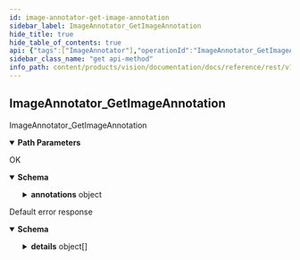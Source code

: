 ```yaml
---
id: image-annotator-get-image-annotation
sidebar_label: ImageAnnotator_GetImageAnnotation
hide_title: true
hide_table_of_contents: true
api: {"tags":["ImageAnnotator"],"operationId":"ImageAnnotator_GetImageAnnotation","parameters":[{"name":"user","in":"path","description":"The user id.","required":true,"schema":{"type":"string"}},{"name":"imageAnnotation","in":"path","description":"The imageAnnotation id.","required":true,"schema":{"type":"string"}}],"responses":{"200":{"description":"OK","content":{"application/json":{"schema":{"type":"object","properties":{"name":{"type":"string","description":"The annotation resource name."},"resource":{"type":"string","description":"The annotated image."},"annotations":{"type":"object","properties":{"textAnnotations":{"type":"array","items":{"type":"object","properties":{"property":{"type":"object","properties":{"languages":{"type":"array","items":{"type":"object","properties":{"languageCode":{"type":"string","description":"The BCP-47 language code, such as \"en-US\" or \"sr-Latn\"."},"confidence":{"type":"number","description":"Confidence of detected language. Range [0, 1].","format":"float"}},"description":"Detected language for a structural component."},"description":"A list of detected languages together with confidence."}},"description":"Additional information detected on the structural component."},"boundingBox":{"type":"object","properties":{"vertices":{"type":"array","items":{"type":"object","properties":{"x":{"type":"integer","description":"X coordinate.","format":"int32"},"y":{"type":"integer","description":"Y coordinate.","format":"int32"}},"description":"A vertex represents a 2D point in the image. NOTE: the vertex coordinates are in the same scale as the original image."},"description":"The bounding polygon vertices."}},"description":"A bounding polygon for the detected image annotation."},"text":{"type":"string","description":"UTF-8 text detected by the OCR."},"confidence":{"type":"number","description":"Confidence of the OCR results for the paragraph. Range [0, 1].","format":"float"}}},"description":"The texts detected in the image."},"labelAnnotations":{"type":"array","items":{"type":"object","properties":{"name":{"type":"string","description":"The label resource name."},"score":{"type":"number","description":"Overall score of the result. Range [0, 1].","format":"float"},"topicality":{"type":"number","description":"The relevancy of the annotation. Range [0, 1].","format":"float"}}},"description":"The labels detected in the image."},"entityAnnotations":{"type":"array","items":{"type":"object","properties":{"name":{"type":"string","description":"The entity resource name."},"score":{"type":"number","description":"Overall score of the result. Range [0, 1].","format":"float"},"boundingBox":{"type":"object","properties":{"vertices":{"type":"array","items":{"type":"object","properties":{"x":{"type":"integer","description":"X coordinate.","format":"int32"},"y":{"type":"integer","description":"Y coordinate.","format":"int32"}},"description":"A vertex represents a 2D point in the image. NOTE: the vertex coordinates are in the same scale as the original image."},"description":"The bounding polygon vertices."}},"description":"A bounding polygon for the detected image annotation."}}},"description":"The entites detected in the image."},"knowledgeGraphAnnotations":{"type":"array","items":{"type":"object","properties":{"resource":{"type":"string","description":"The Animeshon Graph Knowledge-Base resource name."},"score":{"type":"number","description":"Overall score of the result. Range [0, 1].","format":"float"},"boundingBox":{"type":"object","properties":{"vertices":{"type":"array","items":{"type":"object","properties":{"x":{"type":"integer","description":"X coordinate.","format":"int32"},"y":{"type":"integer","description":"Y coordinate.","format":"int32"}},"description":"A vertex represents a 2D point in the image. NOTE: the vertex coordinates are in the same scale as the original image."},"description":"The bounding polygon vertices."}},"description":"A bounding polygon for the detected image annotation."}}},"description":"The Animeshon Graph Knowledge-Base resources detected in the image."},"webSearchAnnotations":{"type":"array","items":{"type":"object","properties":{"url":{"type":"string","description":"The result image URL."},"score":{"type":"number","description":"Overall relevancy score for the image.","format":"float"}}},"description":"The WebSearch resources (pages and images) detected in the image."},"safeSearchAnnotation":{"type":"object","properties":{"adult":{"enum":["UNKNOWN","VERY_UNLIKELY","UNLIKELY","POSSIBLE","LIKELY","VERY_LIKELY"],"type":"string","description":"Represents the adult content likelihood for the image. Adult content may contain elements such as nudity, pornographic images or cartoons, or sexual activities.","format":"enum"},"racy":{"enum":["UNKNOWN","VERY_UNLIKELY","UNLIKELY","POSSIBLE","LIKELY","VERY_LIKELY"],"type":"string","description":"Likelihood that the request image contains racy content. Racy content may include (but is not limited to) skimpy or sheer clothing, strategically covered nudity, lewd or provocative poses, or close-ups of sensitive body areas.","format":"enum"},"violence":{"enum":["UNKNOWN","VERY_UNLIKELY","UNLIKELY","POSSIBLE","LIKELY","VERY_LIKELY"],"type":"string","description":"Likelihood that this image contains violent content.","format":"enum"},"medical":{"enum":["UNKNOWN","VERY_UNLIKELY","UNLIKELY","POSSIBLE","LIKELY","VERY_LIKELY"],"type":"string","description":"Likelihood that this is a medical image.","format":"enum"},"juvenile":{"enum":["UNKNOWN","VERY_UNLIKELY","UNLIKELY","POSSIBLE","LIKELY","VERY_LIKELY"],"type":"string","description":"Likelihood that the request image contains one or more individuals decipted as juveniles. Juvenile content may contain elements such as school-aged children, preschoolers, toddlers, infants, and newborns. The target age considered as juvenile is from 0 to 14~16 years old.","format":"enum"}}}}},"createTime":{"readOnly":true,"type":"string","description":"The timestamp at which the annotation was created.","format":"date-time"},"updateTime":{"readOnly":true,"type":"string","description":"The latest timestamp at which the annotation was updated.","format":"date-time"}}}}}},"default":{"description":"Default error response","content":{"application/json":{"schema":{"type":"object","properties":{"code":{"type":"integer","description":"The status code, which should be an enum value of [google.rpc.Code][google.rpc.Code].","format":"int32"},"message":{"type":"string","description":"A developer-facing error message, which should be in English. Any user-facing error message should be localized and sent in the [google.rpc.Status.details][google.rpc.Status.details] field, or localized by the client."},"details":{"type":"array","items":{"type":"object","properties":{"@type":{"type":"string","description":"The type of the serialized message."}},"additionalProperties":true,"description":"Contains an arbitrary serialized message along with a @type that describes the type of the serialized message."},"description":"A list of messages that carry the error details.  There is a common set of message types for APIs to use."}},"description":"The `Status` type defines a logical error model that is suitable for different programming environments, including REST APIs and RPC APIs. It is used by [gRPC](https://github.com/grpc). Each `Status` message contains three pieces of data: error code, error message, and error details. You can find out more about this error model and how to work with it in the [API Design Guide](https://cloud.google.com/apis/design/errors)."}}}}},"description":"ImageAnnotator_GetImageAnnotation","method":"get","path":"/v1alpha1/users/{user}/imageAnnotations/{imageAnnotation}","servers":[{"url":"https://vision.animeapis.com"}],"info":{"title":"animeshon.vision","version":"v1alpha1"},"postman":{"name":"Image Annotator Get Image Annotation","description":{"type":"text/plain"},"url":{"path":["v1alpha1","users",":user","imageAnnotations",":imageAnnotation"],"host":["{{baseUrl}}"],"query":[],"variable":[{"disabled":false,"description":{"content":"(Required) The user id.","type":"text/plain"},"type":"any","value":"","key":"user"},{"disabled":false,"description":{"content":"(Required) The imageAnnotation id.","type":"text/plain"},"type":"any","value":"","key":"imageAnnotation"}]},"header":[{"key":"Accept","value":"application/json"}],"method":"GET"}}
sidebar_class_name: "get api-method"
info_path: content/products/vision/documentation/docs/reference/rest/v1alpha1/animeshon-vision
---
```



## ImageAnnotator_GetImageAnnotation



ImageAnnotator_GetImageAnnotation

<details style={{"marginBottom":"1rem"}} data-collapsed={false} open={true}><summary style={{}}><strong>Path Parameters</strong></summary><div><ul><ParamsItem className={"paramsItem"} param={{"name":"user","in":"path","description":"The user id.","required":true,"schema":{"type":"string"}}}></ParamsItem><ParamsItem className={"paramsItem"} param={{"name":"imageAnnotation","in":"path","description":"The imageAnnotation id.","required":true,"schema":{"type":"string"}}}></ParamsItem></ul></div></details><div><ApiTabs><TabItem label={"200"} value={"200"}><div>

OK

</div><div><details style={{}} data-collapsed={false} open={true}><summary style={{"textAlign":"left"}}><strong>Schema</strong></summary><div style={{"textAlign":"left","marginLeft":"1rem"}}></div><ul style={{"marginLeft":"1rem"}}><SchemaItem collapsible={false} name={"name"} required={false} schemaDescription={"The annotation resource name."} schemaName={"string"} qualifierMessage={undefined}></SchemaItem><SchemaItem collapsible={false} name={"resource"} required={false} schemaDescription={"The annotated image."} schemaName={"string"} qualifierMessage={undefined}></SchemaItem><SchemaItem collapsible={true} className={"schemaItem"}><details style={{}}><summary style={{}}><strong>annotations</strong><span style={{"opacity":"0.6"}}> object</span></summary><div style={{"marginLeft":"1rem"}}><ul><SchemaItem collapsible={true} className={"schemaItem"}><details style={{}}><summary style={{}}><strong>textAnnotations</strong><span style={{"opacity":"0.6"}}> object[]</span></summary><div style={{"marginLeft":"1rem"}}><div style={{"marginTop":".5rem","marginBottom":".5rem"}}>

The texts detected in the image.

</div><ul><SchemaItem collapsible={true} className={"schemaItem"}><details style={{}}><summary style={{}}><strong>property</strong><span style={{"opacity":"0.6"}}> object</span></summary><div style={{"marginLeft":"1rem"}}><div style={{"marginTop":".5rem","marginBottom":".5rem"}}>

Additional information detected on the structural component.

</div><ul><SchemaItem collapsible={true} className={"schemaItem"}><details style={{}}><summary style={{}}><strong>languages</strong><span style={{"opacity":"0.6"}}> object[]</span></summary><div style={{"marginLeft":"1rem"}}><div style={{"marginTop":".5rem","marginBottom":".5rem"}}>

A list of detected languages together with confidence.

</div><ul><SchemaItem collapsible={false} name={"languageCode"} required={false} schemaDescription={"The BCP-47 language code, such as \"en-US\" or \"sr-Latn\"."} schemaName={"string"} qualifierMessage={undefined}></SchemaItem><SchemaItem collapsible={false} name={"confidence"} required={false} schemaDescription={"Confidence of detected language. Range [0, 1]."} schemaName={"float"} qualifierMessage={undefined}></SchemaItem></ul></div></details></SchemaItem></ul></div></details></SchemaItem><SchemaItem collapsible={true} className={"schemaItem"}><details style={{}}><summary style={{}}><strong>boundingBox</strong><span style={{"opacity":"0.6"}}> object</span></summary><div style={{"marginLeft":"1rem"}}><div style={{"marginTop":".5rem","marginBottom":".5rem"}}>

A bounding polygon for the detected image annotation.

</div><ul><SchemaItem collapsible={true} className={"schemaItem"}><details style={{}}><summary style={{}}><strong>vertices</strong><span style={{"opacity":"0.6"}}> object[]</span></summary><div style={{"marginLeft":"1rem"}}><div style={{"marginTop":".5rem","marginBottom":".5rem"}}>

The bounding polygon vertices.

</div><ul><SchemaItem collapsible={false} name={"x"} required={false} schemaDescription={"X coordinate."} schemaName={"int32"} qualifierMessage={undefined}></SchemaItem><SchemaItem collapsible={false} name={"y"} required={false} schemaDescription={"Y coordinate."} schemaName={"int32"} qualifierMessage={undefined}></SchemaItem></ul></div></details></SchemaItem></ul></div></details></SchemaItem><SchemaItem collapsible={false} name={"text"} required={false} schemaDescription={"UTF-8 text detected by the OCR."} schemaName={"string"} qualifierMessage={undefined}></SchemaItem><SchemaItem collapsible={false} name={"confidence"} required={false} schemaDescription={"Confidence of the OCR results for the paragraph. Range [0, 1]."} schemaName={"float"} qualifierMessage={undefined}></SchemaItem></ul></div></details></SchemaItem><SchemaItem collapsible={true} className={"schemaItem"}><details style={{}}><summary style={{}}><strong>labelAnnotations</strong><span style={{"opacity":"0.6"}}> object[]</span></summary><div style={{"marginLeft":"1rem"}}><div style={{"marginTop":".5rem","marginBottom":".5rem"}}>

The labels detected in the image.

</div><ul><SchemaItem collapsible={false} name={"name"} required={false} schemaDescription={"The label resource name."} schemaName={"string"} qualifierMessage={undefined}></SchemaItem><SchemaItem collapsible={false} name={"score"} required={false} schemaDescription={"Overall score of the result. Range [0, 1]."} schemaName={"float"} qualifierMessage={undefined}></SchemaItem><SchemaItem collapsible={false} name={"topicality"} required={false} schemaDescription={"The relevancy of the annotation. Range [0, 1]."} schemaName={"float"} qualifierMessage={undefined}></SchemaItem></ul></div></details></SchemaItem><SchemaItem collapsible={true} className={"schemaItem"}><details style={{}}><summary style={{}}><strong>entityAnnotations</strong><span style={{"opacity":"0.6"}}> object[]</span></summary><div style={{"marginLeft":"1rem"}}><div style={{"marginTop":".5rem","marginBottom":".5rem"}}>

The entites detected in the image.

</div><ul><SchemaItem collapsible={false} name={"name"} required={false} schemaDescription={"The entity resource name."} schemaName={"string"} qualifierMessage={undefined}></SchemaItem><SchemaItem collapsible={false} name={"score"} required={false} schemaDescription={"Overall score of the result. Range [0, 1]."} schemaName={"float"} qualifierMessage={undefined}></SchemaItem><SchemaItem collapsible={true} className={"schemaItem"}><details style={{}}><summary style={{}}><strong>boundingBox</strong><span style={{"opacity":"0.6"}}> object</span></summary><div style={{"marginLeft":"1rem"}}><div style={{"marginTop":".5rem","marginBottom":".5rem"}}>

A bounding polygon for the detected image annotation.

</div><ul><SchemaItem collapsible={true} className={"schemaItem"}><details style={{}}><summary style={{}}><strong>vertices</strong><span style={{"opacity":"0.6"}}> object[]</span></summary><div style={{"marginLeft":"1rem"}}><div style={{"marginTop":".5rem","marginBottom":".5rem"}}>

The bounding polygon vertices.

</div><ul><SchemaItem collapsible={false} name={"x"} required={false} schemaDescription={"X coordinate."} schemaName={"int32"} qualifierMessage={undefined}></SchemaItem><SchemaItem collapsible={false} name={"y"} required={false} schemaDescription={"Y coordinate."} schemaName={"int32"} qualifierMessage={undefined}></SchemaItem></ul></div></details></SchemaItem></ul></div></details></SchemaItem></ul></div></details></SchemaItem><SchemaItem collapsible={true} className={"schemaItem"}><details style={{}}><summary style={{}}><strong>knowledgeGraphAnnotations</strong><span style={{"opacity":"0.6"}}> object[]</span></summary><div style={{"marginLeft":"1rem"}}><div style={{"marginTop":".5rem","marginBottom":".5rem"}}>

The Animeshon Graph Knowledge-Base resources detected in the image.

</div><ul><SchemaItem collapsible={false} name={"resource"} required={false} schemaDescription={"The Animeshon Graph Knowledge-Base resource name."} schemaName={"string"} qualifierMessage={undefined}></SchemaItem><SchemaItem collapsible={false} name={"score"} required={false} schemaDescription={"Overall score of the result. Range [0, 1]."} schemaName={"float"} qualifierMessage={undefined}></SchemaItem><SchemaItem collapsible={true} className={"schemaItem"}><details style={{}}><summary style={{}}><strong>boundingBox</strong><span style={{"opacity":"0.6"}}> object</span></summary><div style={{"marginLeft":"1rem"}}><div style={{"marginTop":".5rem","marginBottom":".5rem"}}>

A bounding polygon for the detected image annotation.

</div><ul><SchemaItem collapsible={true} className={"schemaItem"}><details style={{}}><summary style={{}}><strong>vertices</strong><span style={{"opacity":"0.6"}}> object[]</span></summary><div style={{"marginLeft":"1rem"}}><div style={{"marginTop":".5rem","marginBottom":".5rem"}}>

The bounding polygon vertices.

</div><ul><SchemaItem collapsible={false} name={"x"} required={false} schemaDescription={"X coordinate."} schemaName={"int32"} qualifierMessage={undefined}></SchemaItem><SchemaItem collapsible={false} name={"y"} required={false} schemaDescription={"Y coordinate."} schemaName={"int32"} qualifierMessage={undefined}></SchemaItem></ul></div></details></SchemaItem></ul></div></details></SchemaItem></ul></div></details></SchemaItem><SchemaItem collapsible={true} className={"schemaItem"}><details style={{}}><summary style={{}}><strong>webSearchAnnotations</strong><span style={{"opacity":"0.6"}}> object[]</span></summary><div style={{"marginLeft":"1rem"}}><div style={{"marginTop":".5rem","marginBottom":".5rem"}}>

The WebSearch resources (pages and images) detected in the image.

</div><ul><SchemaItem collapsible={false} name={"url"} required={false} schemaDescription={"The result image URL."} schemaName={"string"} qualifierMessage={undefined}></SchemaItem><SchemaItem collapsible={false} name={"score"} required={false} schemaDescription={"Overall relevancy score for the image."} schemaName={"float"} qualifierMessage={undefined}></SchemaItem></ul></div></details></SchemaItem><SchemaItem collapsible={true} className={"schemaItem"}><details style={{}}><summary style={{}}><strong>safeSearchAnnotation</strong><span style={{"opacity":"0.6"}}> object</span></summary><div style={{"marginLeft":"1rem"}}><ul><SchemaItem collapsible={false} name={"adult"} required={false} schemaDescription={"Represents the adult content likelihood for the image. Adult content may contain elements such as nudity, pornographic images or cartoons, or sexual activities."} schemaName={"enum"} qualifierMessage={"**Possible values:** [`UNKNOWN`, `VERY_UNLIKELY`, `UNLIKELY`, `POSSIBLE`, `LIKELY`, `VERY_LIKELY`]"}></SchemaItem><SchemaItem collapsible={false} name={"racy"} required={false} schemaDescription={"Likelihood that the request image contains racy content. Racy content may include (but is not limited to) skimpy or sheer clothing, strategically covered nudity, lewd or provocative poses, or close-ups of sensitive body areas."} schemaName={"enum"} qualifierMessage={"**Possible values:** [`UNKNOWN`, `VERY_UNLIKELY`, `UNLIKELY`, `POSSIBLE`, `LIKELY`, `VERY_LIKELY`]"}></SchemaItem><SchemaItem collapsible={false} name={"violence"} required={false} schemaDescription={"Likelihood that this image contains violent content."} schemaName={"enum"} qualifierMessage={"**Possible values:** [`UNKNOWN`, `VERY_UNLIKELY`, `UNLIKELY`, `POSSIBLE`, `LIKELY`, `VERY_LIKELY`]"}></SchemaItem><SchemaItem collapsible={false} name={"medical"} required={false} schemaDescription={"Likelihood that this is a medical image."} schemaName={"enum"} qualifierMessage={"**Possible values:** [`UNKNOWN`, `VERY_UNLIKELY`, `UNLIKELY`, `POSSIBLE`, `LIKELY`, `VERY_LIKELY`]"}></SchemaItem><SchemaItem collapsible={false} name={"juvenile"} required={false} schemaDescription={"Likelihood that the request image contains one or more individuals decipted as juveniles. Juvenile content may contain elements such as school-aged children, preschoolers, toddlers, infants, and newborns. The target age considered as juvenile is from 0 to 14~16 years old."} schemaName={"enum"} qualifierMessage={"**Possible values:** [`UNKNOWN`, `VERY_UNLIKELY`, `UNLIKELY`, `POSSIBLE`, `LIKELY`, `VERY_LIKELY`]"}></SchemaItem></ul></div></details></SchemaItem></ul></div></details></SchemaItem><SchemaItem collapsible={false} name={"createTime"} required={false} schemaDescription={"The timestamp at which the annotation was created."} schemaName={"date-time"} qualifierMessage={undefined}></SchemaItem><SchemaItem collapsible={false} name={"updateTime"} required={false} schemaDescription={"The latest timestamp at which the annotation was updated."} schemaName={"date-time"} qualifierMessage={undefined}></SchemaItem></ul></details></div></TabItem><TabItem label={"default"} value={"default"}><div>

Default error response

</div><div><details style={{}} data-collapsed={false} open={true}><summary style={{"textAlign":"left"}}><strong>Schema</strong></summary><div style={{"textAlign":"left","marginLeft":"1rem"}}></div><ul style={{"marginLeft":"1rem"}}><SchemaItem collapsible={false} name={"code"} required={false} schemaDescription={"The status code, which should be an enum value of [google.rpc.Code][google.rpc.Code]."} schemaName={"int32"} qualifierMessage={undefined}></SchemaItem><SchemaItem collapsible={false} name={"message"} required={false} schemaDescription={"A developer-facing error message, which should be in English. Any user-facing error message should be localized and sent in the [google.rpc.Status.details][google.rpc.Status.details] field, or localized by the client."} schemaName={"string"} qualifierMessage={undefined}></SchemaItem><SchemaItem collapsible={true} className={"schemaItem"}><details style={{}}><summary style={{}}><strong>details</strong><span style={{"opacity":"0.6"}}> object[]</span></summary><div style={{"marginLeft":"1rem"}}><div style={{"marginTop":".5rem","marginBottom":".5rem"}}>

A list of messages that carry the error details.  There is a common set of message types for APIs to use.

</div><ul><SchemaItem collapsible={false} name={"@type"} required={false} schemaDescription={"The type of the serialized message."} schemaName={"string"} qualifierMessage={undefined}></SchemaItem></ul></div></details></SchemaItem></ul></details></div></TabItem></ApiTabs></div>
      